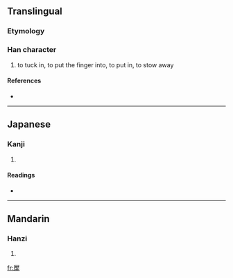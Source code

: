 ==Translingual==

===Etymology===
{{Han compound|厭|手|c1=p|c2=s|t2=hand|ls=psc}}

===Han character===
{{Han char|rn=64|rad=手|as=14|sn=17|four=|canj=一大手 (MKQ)}}

# to tuck in, to put the finger into, to put in, to stow away

====References====
* {{Han ref|kx=0460.140|dkj=12867|dj=0809.040|hdz=31973.060|uh=64EA|ud=25834}}

----

==Japanese==

===Kanji===
{{ja-kanji|grade=|rs=手14}}

# {{defn|Japanese}}

====Readings====
* {{ja-readings|on=[[よう]] (yō), [[ちょう]] (chō), [[じょう]] (jō), [[にょう]] (nyō), [[おう]] (ō), [[えん]] (en)|kun=[[おさえる]] (osaeru), [[もつ]] (motsu)}}

----

==Mandarin==

===Hanzi===
{{cmn-hanzi|pin=[[huò]] ([[huo4]]), [[yè]] ([[ye4]])|wg=huo<sup>4</sup>, yeh<sup>4</sup>}}

# {{defn|Mandarin}}

[[fr:擪]]